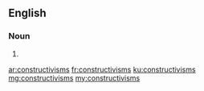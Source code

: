 ==English==

===Noun===
{{head|en}}

# {{plural of|constructivism}}

[[ar:constructivisms]]
[[fr:constructivisms]]
[[ku:constructivisms]]
[[mg:constructivisms]]
[[my:constructivisms]]